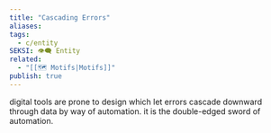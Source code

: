 ```yaml
---
title: "Cascading Errors"
aliases: 
tags:
  - c/entity
SEKSI: 👁️‍🗨️ Entity
related:
  - "[[🗺️ Motifs|Motifs]]"
publish: true
---
```



digital tools are prone to design which let errors cascade downward through data by way of automation. it is the double-edged sword of automation.
